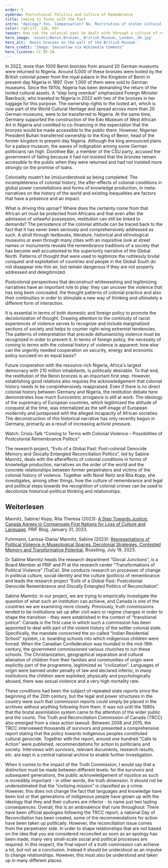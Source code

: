 ```yaml
---
order: 5
eyebrow: Postcolonial Politics and Culture of Remembrance
title: Coming to Terms with the Past
intro: "Apology? Yes. Compensation? No. Restitution of stolen cultural assets? Yes and no. More development aid? Yes. Reparations? No way. Relations with former colonies are difficult. What are the obstacles in the debates and why is it important to deal with the colonial past in terms of the culture of remembrance? This is the focus of the research project “Evils of a Global Past: Post-colonial Genocide Memory and Glocally Entangled Reconciliation Politics” led by Sabine Mannitz, which has progressed with several publications and events in 2023."
color: rgb(171, 126, 89)
teaser: How can the colonial past be dealt with through a culture of remembrance? Sabine Mannitz shares her findings from the research project “Evils of a Global Past”.
hero_image: 'assets/Benin_Bronzes,_British_Museum,_London,_UK.jpg'
hero_alt: 'Benin bronzes on the wall of the British Museum.'
hero_credit: "Image: Smuconlaw via Wikimedia Commons"
hero_license: CC BY-SA
---
```


<Leadin>In 2022, more than 1000 Benin bronzes</Leadin> from around 20 German museums were returned to Nigeria. Around 5,000 of these bronzes were looted by the British colonial power from the royal palace in the Kingdom of Benin in present-day Nigeria in 1897. Over 1,000 of them were sold to German museums. Since the 1970s, Nigeria has been demanding the return of the looted cultural assets. A “step long overdue” emphasized Foreign Minister Baerbock, who traveled to Nigeria in 2022 with two of the bronzes in her luggage for this purpose. The ownership rights to the looted art, which is now part of the World Cultural Heritage and spread across more than 20 German museums, were to be transferred to Nigeria. At the same time, Germany supported the construction of the Edo Museum of West African Art in Nigeria and comitted to co-financing in the expectation that the bronzes would be made accessible to the public there. However, Nigerian President Buhari transferred ownership to the King of Benin, head of the former kingdom in present-day Nigeria. Although the king announced plans for a palace museum, the waves of indignation among some German politicians ran high. Dorothee Bär, a member of the CSU party, accused the government of failing because it had not insisted that the bronzes remain accessible to the public when they were returned and had not insisted more strongly on the promise of loans.

<Quote cite="Sabine Mannitz">

Coloniality mustn’t be (mis)understood as being completed: The incompleteness of colonial history, the after-effects of colonial conditions in global power constellations and forms of knowledge production, in meta-narratives on the history of the world and existing inequalities are factors that have a presence and an impact.

</Quote>

What is driving this uproar? Where does the certainty come from that African art must be protected from Africans and that even after the admission of unlawful possession, restitution can still be linked to demands? The persistence of the colonial attitude can be traced back to the fact that it has never been seriously and comprehensively addressed as such. A stroll through textbooks, literature, historical and ethnological museums or even through many cities with an inquisitive look at street names or monuments reveals the remembrance traditions of a society that has become well accustomed to the superiority narrative of the Global North. Patterns of thought that were used to legitimize the ruthlessly brutal conquest and exploitation of countries and people in the Global South do not disappear into thin air, but remain dangerous if they are not properly addressed and delegitimized.

<Quote cite="Sabine Mannitz">

Postcolonial perspectives that deconstruct whitewashing and legitimizing narratives have an important role to play: they can uncover the violence that has long been concealed, the thought patterns of colonial practice and also their continuities in order to stimulate a new way of thinking and ultimately a different form of interaction.

</Quote>

It is essential in terms of both domestic and foreign policy to promote the decolonization of thought. Drawing attention to the continuity of racist experiences of violence serves to recognize and include marginalized sections of society and helps to counter right-wing extremist tendencies. The patterns of interpretation that precede dehumanizing violence must be recognized in order to prevent it. In terms of foreign policy, the necessity of coming to terms with the colonial history of violence is apparent: how else can the urgently needed cooperation on security, energy and economic policy succeed on an equal basis?

Future cooperation with the resource-rich Nigeria, Africa's largest democracy with 210 million inhabitants, is politically desirable. To that end, the restitution of the Benin bronzes is an important first step. However, establishing good relations also requires the acknowledgement that colonial history needs to be comprehensively reappraised. Even if there is no direct colonial history between Germany and Nigeria, the restitution debate here demonstrates how much Eurocentric arrogance is still at work. The ideology of the supremacy of European countries, which legitimized the attitude of conquest at the time, was internalized as the self-image of European modernity and juxtaposed with the alleged incapacity of African societies. The deconstruction of this historical narrative has only recently begun in Germany, primarily as a result of increasing activist pressure.

<CallToAction url="https://www.youtube.com/live/i1C0NpYi0hM">

Watch: Crisis-Talk “Coming to Terms with Colonial Violence – Possibilities of Postcolonial Remembrance Politics”

</CallToAction>

The research project, “Evils of a Global Past: Post-colonial Genocide Memory and Glocally Entangled Reconciliation Politics”, led by Sabine Mannitz, deals with the aftereffects of colonial conditions in forms of knowledge production, narratives on the order of the world and the concrete relationships between former perpetrators and victims of the colonial history of violence. Together with Núrel Reitz and Rita Kopp, she investigates, among other things, how the culture of remembrance and legal and political steps towards the recognition of colonial crimes can be used to decolonize historical-political thinking and relationships.

<Notes>

## Weiterlesen

Mannitz, Sabine/ Kopp, Rita Theresa (2023): [A Step Towards Justice: Canada Agrees to Compensate First Nations for Loss of Culture and Language](https://blog.prif.org/2023/01/31/a-step-towards-justice-canada-agrees-to-compensate-first-nations-for-loss-of-culture-and-language/), PRIF Blog, January 31, 2023.

Fuhrmann, Larissa-Diana/ Mannitz, Sabine (2023): [Representations of Political Violence in Museological Spaces. Decolonial Strategies, Contested Memory and Transformative Potential](https://boasblogs.org/contestedknowledge/representations-of-political-violence-in-museological-spaces/?pdf=11043), Boasblog, July 19, 2023.

</Notes>

<Interview title="A question for Sabine Mannitz">

<InterviewParticipant name="Sabine Mannitz" image="assets/Sabine_Filter orange_rgb.jpg">

Dr Sabine Mannitz heads the research department “Glocal Junctions”, is a Board Member at PRIF and PI at the research center “Transformations of Political Violence” (TraCe). She conducts research on processes of change in political culture, social identity and the culture (politics) of remembrance and leads the research project “Evils of a Global Past: Postcolonial Genocide Remembrance and Glocally Entangled Politics of Reconciliation”.

</InterviewParticipant>

<InterviewQuestion q="Since the 1990s, many truth commissions have been formed to come to terms with the history of political violence and achieve reconciliation within society. A commission was also established in Canada in 2008 to address colonial crimes against the indigenous population. How useful is this, what are the benefits? And what are the pitfalls?">

Sabine Mannitz: In our project, we are trying to empirically investigate the question of what such an institution can achieve, and Canada is one of the countries we are examining more closely. Previously, truth commissions tended to be institutions set up after civil wars or regime changes in order to shape the transition - they were established in the context of “transitional justice”. Canada is the first case in which such a commission has been appointed to deal with part of the violent history of the settler colonial state. Specifically, the mandate concerned the so-called “Indian Residential School” system, i.e. boarding schools into which indigenous children were forced. When the Canadian Confederation was founded in the mid-19th century, the government commissioned various churches to run these schools. The Christianization, geographical separation and cultural alienation of children from their families and communities of origin were explicitly part of the programme, legitimized as “civilization”. Languages of origin were banned under penalty of law and declared inferior, in many institutions the children were exploited, physically and psychologically abused, there was sexual violence and a very high mortality rate. 

These conditions had been the subject of repeated state reports since the beginning of the 20th century, but the legal and power structures in the country were such that commission reports could simply be placed in the archives without anything following from them. It was not until the 1990s that the brutal assimilation system came to the attention of the wider public and the courts. The Truth and Reconciliation Commission of Canada (TRCC) also emerged from a class action lawsuit. Between 2008 and 2015, the TRCC interviewed thousands of survivors and presented a comprehensive report stating that the policy towards indigenous peoples constituted cultural genocide. Together with the report, around one hundred “Calls to Action” were published, recommendations for action to politicians and society. Interviews with survivors, relevant documents, research results, etc. are kept in a central national archive to enable further investigation.

When it comes to the impact of the Truth Commission, I would say that a distinction must be made between different levels: for the survivors and subsequent generations, the public acknowledgement of injustice as such is incredibly important - in other words, the truth dimension. It should not be underestimated that the “civilizing mission” is classified as a crime. However, this does not change the fact that languages and knowledge have been lost or that generations of indigenous people have grown up with the ideology that they and their cultures are inferior - to name just two lasting consequences. Overall, this is an ambivalence that runs throughout: There have been official apologies following the TRCC report, a national Day of Reconciliation has been created, some of the recommendations for action have been taken up politically. However, the reconciliation issue comes from the perpetrator side. In order to shape relationships that are not based on the idea that you are considered reconciled as soon as an apology has been made, many very small-scale social and political processes are required. In this respect, the final report of a truth commission can achieve a lot, but not as a conclusion. Instead it should be understood as an impulse to change relationships. However, this must also be understood and taken up in many different places.

</InterviewQuestion>

</Interview>